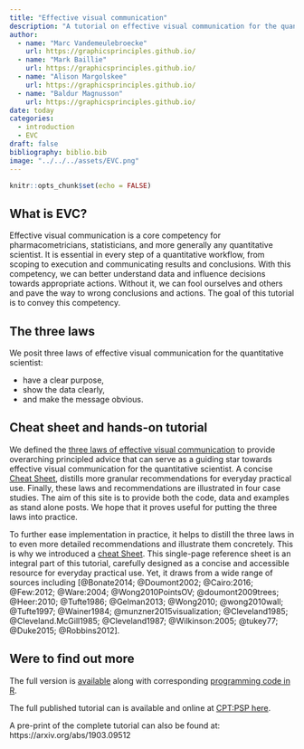 ```yaml
---
title: "Effective visual communication"
description: "A tutorial on effective visual communication for the quantitative scientist."
author:
  - name: "Marc Vandemeulebroecke"  
    url: https://graphicsprinciples.github.io/
  - name: "Mark Baillie"
    url: https://graphicsprinciples.github.io/
  - name: "Alison Margolskee"
    url: https://graphicsprinciples.github.io/
  - name: "Baldur Magnusson"
    url: https://graphicsprinciples.github.io/
date: today
categories:
  - introduction
  - EVC
draft: false
bibliography: biblio.bib
image: "../../../assets/EVC.png"
---
```


```r
knitr::opts_chunk$set(echo = FALSE)
```

## What is EVC?

Effective visual communication is a core competency for pharmacometricians, statisticians, and more generally any quantitative scientist. It is essential in every step of a quantitative workflow, from scoping to execution and communicating results and conclusions. With this competency, we can better understand data and influence decisions towards appropriate actions. Without it, we can fool ourselves and others and pave the way to wrong conclusions and actions. The goal of this tutorial is to convey this competency. 

## The three laws

We posit three laws of effective visual communication for the quantitative scientist: 

* have a clear purpose, 
* show the data clearly, 
* and make the message obvious. 

## Cheat sheet and hands-on tutorial 

We defined the [three laws of effective visual communication](https://graphicsprinciples.github.io/tutorial-case-studies/posts/201-three-laws-vizcom/) to provide overarching principled advice that can serve as a guiding star towards effective visual communication for the quantitative scientist. A concise [Cheat Sheet](https://github.com/GraphicsPrinciples/CheatSheet/blob/master/NVSCheatSheet.pdf), distills more granular recommendations for everyday practical use. Finally, these laws and recommendations are illustrated in four case studies. The aim of this site is to provide both the code, data and examples as stand alone posts. We hope that it proves useful for putting the three laws into practice.

To further ease implementation in practice, it helps to distill the three laws in to even more detailed recommendations and illustrate them concretely. This is why we introduced a [cheat Sheet](https://github.com/GraphicsPrinciples/CheatSheet/blob/master/NVSCheatSheet.pdf). This single-page reference sheet is an integral part of this tutorial, carefully designed as a concise and accessible resource for everyday practical use. Yet, it draws from a wide range of sources including [@Bonate2014; @Doumont2002; @Cairo:2016; @Few:2012; @Ware:2004; @Wong2010PointsOV;
@doumont2009trees; @Heer:2010; @Tufte1986; @Gelman2013; @Wong2010; @wong2010wall; @Tufte1997; 
@Wainer1984; @munzner2015visualization; @Cleveland1985; @Cleveland.McGill1985; @Cleveland1987; @Wilkinson:2005; @tukey77; @Duke2015; @Robbins2012].

## Were to find out more

The full version is [available](https://graphicsprinciples.github.io) along with corresponding [programming code in R](https://github.com/GraphicsPrinciples/CheatSheet). 

The full published tutorial can is available and online at [CPT:PSP here](https://ascpt.onlinelibrary.wiley.com/doi/10.1002/psp4.12455).

A pre-print of the complete tutorial can also be found at: https://arxiv.org/abs/1903.09512

